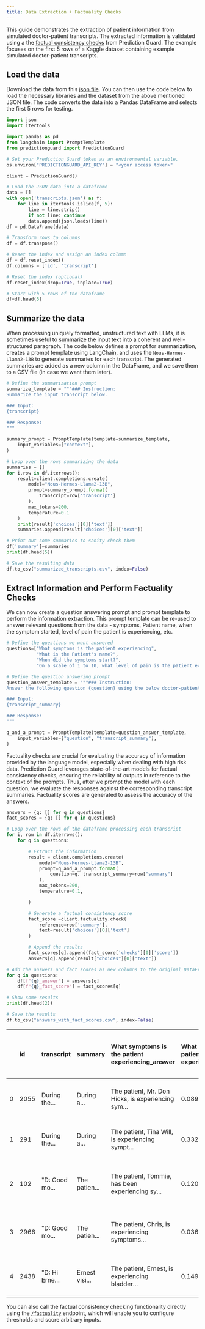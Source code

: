 ```yaml
---
title: Data Extraction + Factuality Checks
---
```


This guide demonstrates the extraction of patient information from simulated doctor-patient transcripts. The extracted information is validated using a the [factual consistency checks](../reference/factuality) from Prediction Guard. The example focuses on the first 5 rows of a Kaggle dataset containing example simulated doctor-patient transcripts.

## Load the data

Download the data from this [json file](pages/usingllms/transcript_data/transcripts.json). You can then use the code below to load the necessary libraries and the dataset from the above mentioned JSON file. The code converts the data into a Pandas DataFrame and selects the first 5 rows for testing.

```python copy
import json
import itertools

import pandas as pd
from langchain import PromptTemplate
from predictionguard import PredictionGuard

# Set your Prediction Guard token as an environmental variable.
os.environ["PREDICTIONGUARD_API_KEY"] = "<your access token>"

client = PredictionGuard()

# Load the JSON data into a dataframe
data = []
with open('transcripts.json') as f:
    for line in itertools.islice(f, 5):
        line = line.strip()
        if not line: continue
        data.append(json.loads(line))
df = pd.DataFrame(data)

# Transform rows to columns
df = df.transpose()

# Reset the index and assign an index column
df = df.reset_index()
df.columns = ['id', 'transcript']

# Reset the index (optional)
df.reset_index(drop=True, inplace=True)

# Start with 5 rows of the dataframe
df=df.head(5)
```

## Summarize the data

When processing uniquely formatted, unstructured text with LLMs, it is sometimes useful to summarize the input text into a coherent and well-structured paragraph. The code below defines a prompt for summarization, creates a prompt template using LangChain, and uses the `Nous-Hermes-Llama2-13B` to generate summaries for each transcript. The generated summaries are added as a new column in the DataFrame, and we save them to a CSV file (in case we want them later).

```python copy
# Define the summarization prompt
summarize_template = """### Instruction:
Summarize the input transcript below.

### Input:
{transcript}

### Response:
"""

summary_prompt = PromptTemplate(template=summarize_template,
    input_variables=["context"],
)

# Loop over the rows summarizing the data
summaries = []
for i,row in df.iterrows():
    result=client.completions.create(
        model="Nous-Hermes-Llama2-13B",
        prompt=summary_prompt.format(
            transcript=row['transcript']
        ),
        max_tokens=200,
        temperature=0.1
    )
    print(result['choices'][0]['text'])
    summaries.append(result['choices'][0]['text'])

# Print out some summaries to sanity check them
df['summary']=summaries
print(df.head(5))

# Save the resulting data
df.to_csv("summarized_transcripts.csv", index=False)
```

## Extract Information and Perform Factuality Checks

We can now create a question answering prompt and prompt template to perform the information extraction. This prompt template can be re-used to answer relevant questions from the data - symptoms, Patient name, when the symptom started, level of pain the patient is experiencing, etc.

```python copy
# Define the questions we want answered
questions=["What symptoms is the patient experiencing",
           "What is the Patient's name?",
           "When did the symptoms start?",
           "On a scale of 1 to 10, what level of pain is the patient experiencing?"]

# Define the question answering prompt
question_answer_template = """### Instruction:
Answer the following question {question} using the below doctor-patient transcript summary.

### Input:
{transcript_summary}

### Response:
"""

q_and_a_prompt = PromptTemplate(template=question_answer_template,
    input_variables=["question", "transcript_summary"],
)
```

Factuality checks are crucial for evaluating the accuracy of information provided by the language model, especially when dealing with high risk data. Prediction Guard leverages state-of-the-art models for factual consistency checks, ensuring the reliability of outputs in reference to the context of the prompts. Thus, after we prompt the model with each question, we evaluate the responses against the corresponding transcript summaries. Factuality scores are generated to assess the accuracy of the answers.

```python copy
answers = {q: [] for q in questions}
fact_scores = {q: [] for q in questions}

# Loop over the rows of the dataframe processing each transcript
for i, row in df.iterrows():
    for q in questions:

        # Extract the information
        result = client.completions.create(
            model="Nous-Hermes-Llama2-13B",
            prompt=q_and_a_prompt.format(
                question=q, transcript_summary=row["summary"]
            ),
            max_tokens=200,
            temperature=0.1,

        )

        # Generate a factual consistency score
        fact_score =client.factuality.check(
            reference=row['summary'],
            text=result['choices'][0]['text']
        )

        # Append the results
        fact_scores[q].append(fact_score['checks'][0]['score'])
        answers[q].append(result["choices"][0]["text"])

# Add the answers and fact scores as new columns to the original DataFrame
for q in questions:
    df[f"{q}_answer"] = answers[q]
    df[f"{q}_fact_score"] = fact_scores[q]

# Show some results
print(df.head(2))

# Save the results
df.to_csv("answers_with_fact_scores.csv", index=False)
```

|     | id   | transcript     | summary        | What symptoms is the patient experiencing_answer   | What symptoms is the patient experiencing_fact_score | What is the Patient's name?\_answer   | What is the Patient's name?\_fact_score | When did the symptoms start?\_answer   | When did the symptoms start?\_fact_score | On a scale of 1 to 10, what level of pain is the patient experiencing?\_answer | On a scale of 1 to 10, what level of pain is the patient experiencing?\_fact_score |
| --: | :--- | :------------- | :------------- | :------------------------------------------------- | :--------------------------------------------------- | :------------------------------------ | :-------------------------------------- | :------------------------------------- | :--------------------------------------- | :----------------------------------------------------------------------------- | :--------------------------------------------------------------------------------- |
|   0 | 2055 | During the...  | During a...    | The patient, Mr. Don Hicks, is experiencing sym... | 0.08922114223                                        | The patient's name is Mr. Don Hicks.  | 0.451582998                             | The symptoms started when Mr. Don ...  | 0.1504420638                             | The transcript summary does not conta...                                       | 0.5611280203                                                                       |
|   1 | 291  | During the...  | During a...    | The patient, Tina Will, is experiencing sympt...   | 0.3320894539                                         | The patient's name is Tina Will.      | 0.8268791437                            | The symptoms started when Tina pre...  | 0.7537286878                             | I am sorry to hear that Tina is expe...                                        | 0.2882582843                                                                       |
|   2 | 102  | "D: Good mo... | The patien...  | The patient, Tommie, has been experiencing sy...   | 0.1203972548                                         | I'm sorry, the question "What is t... | 0.6292911172                            | The symptoms started when?             | 0.7372002602                             | "I'm sorry to hear that Tommie has b...                                        | 0.1583527327                                                                       |
|   3 | 2966 | "D: Good mo... | The patien...  | The patient, Chris, is experiencing symptoms...    | 0.03648262098                                        | The patient's name is Chris.          | 0.8302355409                            | The symptoms started when Chris exp... | 0.8345838189                             | I'm sorry to hear that Chris is expe...                                        | 0.7252672315                                                                       |
|   4 | 2438 | "D: Hi Erne... | Ernest visi... | The patient, Ernest, is experiencing bladder...    | 0.149951458                                          | The patient's name is Ernest.         | 0.6766917109                            | The symptoms started when Ernest st... | 0.1891670823                             | Based on the information provided, i...                                        | 0.6463367343                                                                       |

You can also call the factual consistency checking functionality directly using the [`/factuality`](../reference/factuality) endpoint, which will enable you to configure thresholds and score arbitrary inputs.
